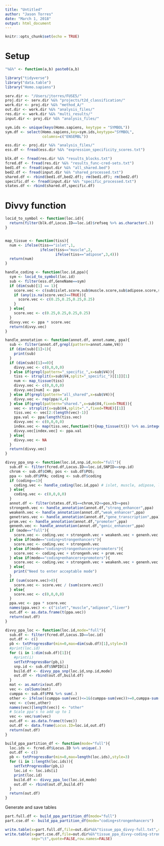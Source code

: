 ```yaml
---
title: "Untitled"
author: "Jason Torres"
date: "March 1, 2018"
output: html_document
---
```


```r
knitr::opts_chunk$set(echo = TRUE)
```

# Setup

```r

"%&%" <- function(a,b) paste0(a,b)

library("tidyverse")
library("data.table")
library("Homo.sapiens")

serv.dir <- "/Users/jtorres/FUSE5/"
proj.dir <- serv.dir %&% "projects/t2d_classification/"
work.dir <- proj.dir %&% "method_A/"
out.dir <- work.dir %&% "analysis_files/"
res.dir <- work.dir %&% "multi_results/"
input.dir <- proj.dir %&% "analysis_files/"

sym.ids <- unique(keys(Homo.sapiens, keytype = "SYMBOL"))
sym.df <- select(Homo.sapiens,key=sym.ids,keytype="SYMBOL",
                 columns=c("ENSEMBL")) 

ess.dir <- proj.dir %&% "analysis_files/"
ess.df <- fread(ess.dir %&% "expression_specificity_scores.txt")

```

```r

blk.df <- fread(res.dir %&% "results_blocks.txt")
fcred.df <- fread(res.dir %&% "results_func-cred-sets.txt")
bed1.df <- fread(input.dir %&% "all_shared.bed")
bed2.df <- fread(input.dir %&% "shared_processed.txt")
shared.df <- rbind(bed1.df,bed2.df); rm(bed1.df); rm(bed2.df)
specific.df <- fread(input.dir %&% "specific_processed.txt")
states.df <- rbind(shared.df,specific.df)

```


# Divvy function 


```r


locid_to_symbol <- function(loc.id){
  return(filter(blk.df,Locus.ID==loc.id)$refseq %>% as.character(.))
}


map_tissue <- function(tiss){
  num <- ifelse(tiss=="islet",1,
                ifelse(tiss=="muscle",2,
                       ifelse(tiss=="adipose",3,4)))
  return(num)
}

handle_coding <- function(loc.id,ppa){
  sym <- locid_to_symbol(loc.id)
  sub <- filter(ess.df,GeneName==sym)
  if (dim(sub)[1] == 1){
    score.vec <- c(sub$islet.score,sub$muscle.score,sub$adipose.score,sub$liver.score)
    if (any(is.na(score.vec)==TRUE)){
      score.vec <- c(0.25,0.25,0.25,0.25)
    }
  } else{
    score.vec <- c(0.25,0.25,0.25,0.25)
  }
  divvy.vec <- ppa * score.vec    
  return(divvy.vec)
}

handle_annotation <- function(annot.df, annot.name, ppa){
  sub <- filter(annot.df,grepl(pattern=annot.name,V4))
  if (dim(sub)[1]>1){
    print(sub)
  }
  if (dim(sub)[1]==0){
    divvy.vec <- c(0,0,0,0)
  } else if(grepl(pattern="_specific_",x=sub$V4)){
    tiss <- strsplit(x=sub$V4,split="_specific_")[[1]][1]
    num <- map_tissue(tiss)
    divvy.vec <- c(0,0,0,0)
    divvy.vec[num] <- ppa
  } else if(grepl(pattern="all_shared",x=sub$V4)){
    divvy.vec <- rep(ppa/4,4)
  } else if(grepl(pattern="shared.",x=sub$V4,fixed=TRUE)){
    vec <- strsplit(x=sub$V4,split=".",fixed=TRUE)[[1]]
    tiss.vec <- vec[2:(length(vec)-1)]
    ppa.val <- ppa/length(tiss.vec)
    divvy.vec <- c(0,0,0,0)
    index.vec <- map(tiss.vec,function(t){map_tissue(t)}) %>% as.integer(.)
    divvy.vec[index.vec] <- ppa.val
  } else{
    divvy.vec <- NA
  }
  return(divvy.vec)
}

divvy_ppa_snp <- function(loc.id,snp.id,mode="full"){
  sub.df <- filter(fcred.df,Locus.ID==loc.id,SNPID==snp.id)
  chrom <- sub.df$CHR; pos <- sub.df$POS; 
  ppa <- sub.df$PPA; coding <- sub.df$coding
  if (coding==1){
    coding.vec <- handle_coding(loc.id,ppa) # islet, muscle, adipose, liver
  } else{
    coding.vec <- c(0,0,0,0)
  }
  annot.df <- filter(states.df,V1==chrom,V2<=pos,V3>=pos)
  strongenh.vec <- handle_annotation(annot.df,"strong_enhancer",ppa)
  weakenh.vec <- handle_annotation(annot.df,"weak_enhancer",ppa)
  genetrans.vec <- handle_annotation(annot.df,"gene_transcription",ppa)
  prom.vec <- handle_annotation(annot.df,"promoter",ppa)
  genenh.vec <- handle_annotation(annot.df,"genic_enhancer",ppa)
  if (mode=="full"){
    score.vec <- coding.vec + strongenh.vec + weakenh.vec + genenh.vec + prom.vec + genetrans.vec
  } else if(mode=="coding+strongenhancers"){
    score.vec <- coding.vec + strongenh.vec 
  } else if(mode=="coding+strongenhancers+promoters"){
    score.vec <- coding.vec + strongenh.vec + prom.vec 
  } else if(mode=="coding+enhancers+promoters"){
    score.vec <- coding.vec + strongenh.vec + weakenh.vec + genenh.vec + prom.vec
  } else{
    print("Need to enter acceptable mode")
  }
  if (sum(score.vec)>0){
    score.vec <- score.vec / (sum(score.vec))
  } else{
    score.vec <- c(0,0,0,0)
  }
  ppa.vec <- ppa * score.vec
  names(ppa.vec) <- c("islet","muscle","adipose","liver")
  out.df <- as.data.frame(t(ppa.vec))
  return(out.df)
}

divvy_ppa_loc <- function(loc.id,mode="full"){
  sub.df <- filter(fcred.df,Locus.ID==loc.id)
  out.df <- c()
  pb <- txtProgressBar(min=0,max=dim(sub.df)[1],style=3)
  #print(loc.id)
  for (i in 1:dim(sub.df)[1]){
    #print(i)
    setTxtProgressBar(pb,i)
    snp.id <- sub.df$SNPID[i]
    build.df <- divvy_ppa_snp(loc.id,snp.id,mode)
    out.df <- rbind(out.df,build.df)
  }
  mat <- as.matrix(out.df)
  vec <- colSums(mat)
  cumppa <- sub.df$PPA %>% sum(.)
  other <- ifelse((cumppa-sum(vec))<=1&(cumppa-sum(vec))>=0,cumppa-sum(vec),0)
  vec <- c(vec,other)
  names(vec)[length(vec)] <- "other"
  # Scale ppa's to add up to 1 
  vec <- vec/sum(vec)
  out.df <- as.data.frame(t(vec))
  out.df <- data.frame(Locus.ID=loc.id,out.df)
  return(out.df)
}

build_ppa_partition_df <- function(mode="full"){
  loc.ids <- fcred.df$Locus.ID %>% unique(.)
  out.df <- c()
  pb <- txtProgressBar(min=0,max=length(loc.ids),style=3)
  for (i in 1:length(loc.ids)){
    setTxtProgressBar(pb,i)
    loc.id <- loc.ids[i]
    print(loc.id)
    build.df <- divvy_ppa_loc(loc.id,mode)
    out.df <- rbind(out.df,build.df)
  }
  return(out.df)
}

```

Generate and save tables 

```r

part.full.df <- build_ppa_partition_df(mode="full")
part.cse.df <- build_ppa_partition_df(mode="coding+strongenhancers")

write.table(x=part.full.df,file=out.dir%&%"tissue_ppa_divvy-full.txt",sep="\t",quote=FALSE,row.names=FALSE)
write.table(x=part.cse.df,file=out.dir%&%"tissue_ppa_divvy-coding-strongEnhancers.txt",
            sep="\t",quote=FALSE,row.names=FALSE)

```



